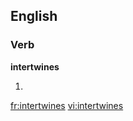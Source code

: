 ==English==

===Verb===
'''intertwines'''

# {{third-person singular of|[[intertwine]]}}

[[fr:intertwines]]
[[vi:intertwines]]